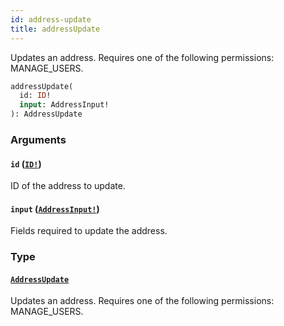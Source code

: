 ```yaml
---
id: address-update
title: addressUpdate
---
```


Updates an address. Requires one of the following permissions: MANAGE_USERS.

```graphql
addressUpdate(
  id: ID!
  input: AddressInput!
): AddressUpdate

```

### Arguments

#### `id` ([`ID!`](../../../developer/api-reference/scalars/id))

ID of the address to update.

#### `input` ([`AddressInput!`](../../../developer/api-reference/inputs/address-input))

Fields required to update the address.

### Type

#### [`AddressUpdate`](../../../developer/api-reference/objects/address-update)

Updates an address. Requires one of the following permissions: MANAGE_USERS.
